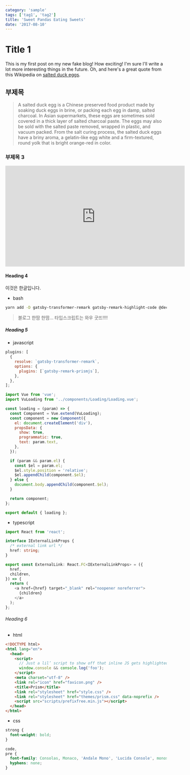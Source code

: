 ```yaml
---
category: 'sample'
tags: ['tag1', 'tag2']
title: 'Sweet Pandas Eating Sweets'
date: '2017-08-10'
---
```


# Title 1

This is my first post on my new fake blog! How exciting!
I'm sure I'll write a lot more interesting things in the future.
Oh, and here's a great quote from this Wikipedia on [salted duck eggs](http://en.wikipedia.org/wiki/Salted_duck_egg).

## 부제목

> A salted duck egg is a Chinese preserved food product made by soaking duck
> eggs in brine, or packing each egg in damp, salted charcoal. In Asian
> supermarkets, these eggs are sometimes sold covered in a thick layer of salted
> charcoal paste. The eggs may also be sold with the salted paste removed,
> wrapped in plastic, and vacuum packed. From the salt curing process, the
> salted duck eggs have a briny aroma, a gelatin-like egg white and a
> firm-textured, round yolk that is bright orange-red in color.

### 부제목 3

<iframe
  width="560"
  height="315"
  src="https://www.youtube.com/embed/4n0xNbfJLR8"
  frameborder="0"
  allowfullscreen
></iframe>

#### Heading 4

이것은 한글입니다.

- bash

```bash
yarn add -D gatsby-transformer-remark gatsby-remark-highlight-code @deckdeckgo/highlight-code
```

> 블로그 한땀 한땀...
> 타입스크립트는 와우 굿뜨!!!!

##### Heading 5

- javascript

```javascript
plugins: [
  {
    resolve: `gatsby-transformer-remark`,
    options: {
      plugins: [`gatsby-remark-prismjs`],
    },
  },
];
```

```javascript
import Vue from 'vue';
import VuLoading from '../components/Loading/Loading.vue';

const loading = (param) => {
  const Component = Vue.extend(VuLoading);
  const component = new Component({
    el: document.createElement('div'),
    propsData: {
      show: true,
      programmatic: true,
      text: param.text,
    },
  });

  if (param && param.el) {
    const $el = param.el;
    $el.style.position = 'relative';
    $el.appendChild(component.$el);
  } else {
    document.body.appendChild(component.$el);
  }

  return component;
};

export default { loading };
```

- typescript

```typescript
import React from 'react';

interface IExternalLinkProps {
  /* external link url */
  href: string;
}

export const ExternalLink: React.FC<IExternalLinkProps> = ({
  href,
  children,
}) => {
  return (
    <a href={href} target="_blank" rel="noopener noreferrer">
      {children}
    </a>
  );
};
```

###### Heading 6

- html

```html
<!DOCTYPE html>
<html lang="en">
  <head>
    <script>
      // Just a lil’ script to show off that inline JS gets highlighted
      window.console && console.log('foo');
    </script>
    <meta charset="utf-8" />
    <link rel="icon" href="favicon.png" />
    <title>Prism</title>
    <link rel="stylesheet" href="style.css" />
    <link rel="stylesheet" href="themes/prism.css" data-noprefix />
    <script src="scripts/prefixfree.min.js"></script>
  </head>
</html>
```

- css

```css
strong {
  font-weight: bold;
}

code,
pre {
  font-family: Consolas, Monaco, 'Andale Mono', 'Lucida Console', monospace;
  hyphens: none;
}
```
